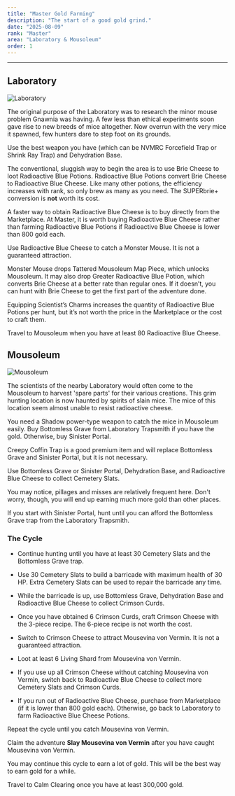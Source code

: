 ```yaml
---
title: "Master Gold Farming"
description: "The start of a good gold grind."
date: "2025-08-09"
rank: "Master"
area: "Laboratory & Mousoleum"
order: 1
---
```



---

## Laboratory

![Laboratory](/images/locations/laboratory.png)
<p class="location-description">The original purpose of the Laboratory was to research the minor mouse problem Gnawnia was having. A few less than ethical experiments soon gave rise to new breeds of mice altogether. Now overrun with the very mice it spawned, few hunters dare to step foot on its grounds.</p>

Use the best weapon you have (which can be NVMRC Forcefield Trap or Shrink Ray Trap) and Dehydration Base.

The conventional, sluggish way to begin the area is to use Brie Cheese to loot Radioactive Blue Potions. Radioactive Blue Potions convert Brie Cheese to Radioactive Blue Cheese. Like many other potions, the efficiency increases with rank, so only brew as many as you need. The SUPERbrie+ conversion is **not** worth its cost.

A faster way to obtain Radioactive Blue Cheese is to buy directly from the Marketplace. At Master, it is worth buying Radioactive Blue Cheese rather than farming Radioactive Blue Potions if Radioactive Blue Cheese is lower than 800 gold each.

Use Radioactive Blue Cheese to catch a Monster Mouse. It is not a guaranteed attraction.

Monster Mouse drops Tattered Mousoleum Map Piece, which unlocks Mousoleum. It may also drop Greater Radioactive Blue Potion, which converts Brie Cheese at a better rate than regular ones. If it doesn’t, you can hunt with Brie Cheese to get the first part of the adventure done.

Equipping Scientist’s Charms increases the quantity of Radioactive Blue Potions per hunt, but it’s not worth the price in the Marketplace or the cost to craft them.

Travel to Mousoleum when you have at least 80 Radioactive Blue Cheese.

## Mousoleum

![Mousoleum](/images/locations/mousoleum.png)
<p class="location-description">The scientists of the nearby Laboratory would often come to the Mousoleum to harvest 'spare parts' for their various creations. This grim hunting location is now haunted by spirits of slain mice. The mice of this location seem almost unable to resist radioactive cheese.</p>
You need a Shadow power-type weapon to catch the mice in Mousoleum easily. Buy Bottomless Grave from Laboratory Trapsmith if you have the gold. Otherwise, buy Sinister Portal.

Creepy Coffin Trap is a good premium item and will replace Bottomless Grave and Sinister Portal, but it is not necessary.

Use Bottomless Grave or Sinister Portal, Dehydration Base, and Radioactive Blue Cheese to collect Cemetery Slats.

You may notice, pillages and misses are relatively frequent here. Don't worry, though, you will end up earning much more gold than other places.

If you start with Sinister Portal, hunt until you can afford the Bottomless Grave trap from the Laboratory Trapsmith.

### The Cycle
- Continue hunting until you have at least 30 Cemetery Slats and the Bottomless Grave trap.

- Use 30 Cemetery Slats to build a barricade with maximum health of 30 HP. Extra Cemetery Slats can be used to repair the barricade any time.

- While the barricade is up, use Bottomless Grave, Dehydration Base and Radioactive Blue Cheese to collect Crimson Curds.

- Once you have obtained 6 Crimson Curds, craft Crimson Cheese with the 3-piece recipe. The 6-piece recipe is not worth the cost.

- Switch to Crimson Cheese to attract Mousevina von Vermin. It is not a guaranteed attraction.

- Loot at least 6 Living Shard from Mousevina von Vermin.

- If you use up all Crimson Cheese without catching Mousevina von Vermin, switch back to Radioactive Blue Cheese to collect more Cemetery Slats and Crimson Curds.

- If you run out of Radioactive Blue Cheese, purchase from Marketplace (if it is lower than 800 gold each). Otherwise, go back to Laboratory to farm Radioactive Blue Cheese Potions.

Repeat the cycle until you catch Mousevina von Vermin.

Claim the adventure **Slay Mousevina von Vermin** after you have caught Mousevina von Vermin.

You may continue this cycle to earn a lot of gold. This will be the best way to earn gold for a while.

Travel to Calm Clearing once you have at least 300,000 gold.